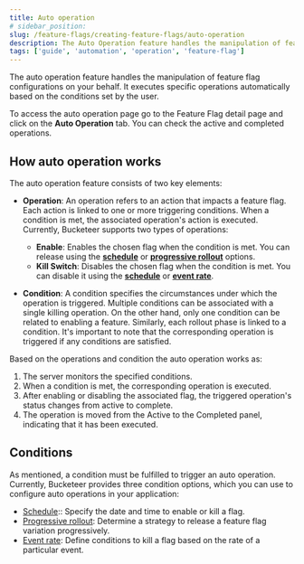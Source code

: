 ```yaml
---
title: Auto operation
# sidebar_position:
slug: /feature-flags/creating-feature-flags/auto-operation
description: The Auto Operation feature handles the manipulation of feature flag configurations on your behalf. It executes specific operations automatically based on the conditions set by the user.
tags: ['guide', 'automation', 'operation', 'feature-flag']
---
```



The auto operation feature handles the manipulation of feature flag configurations on your behalf. It executes specific operations automatically based on the conditions set by the user.

To access the auto operation page go to the Feature Flag detail page and click on the **Auto Operation** tab. You can check the active and completed operations.

## How auto operation works

The auto operation feature consists of two key elements:

- **Operation**: An operation refers to an action that impacts a feature flag. Each action is linked to one or more triggering conditions. When a condition is met, the associated operation's action is executed. Currently, Bucketeer supports two types of operations:

  - **Enable**: Enables the chosen flag when the condition is met. You can release using the **[schedule](/feature-flags/creating-feature-flags/auto-operation/schedule)** or **[progressive rollout](/feature-flags/creating-feature-flags/auto-operation/rollout)** options.
  - **Kill Switch**: Disables the chosen flag when the condition is met. You can disable it using the **[schedule](/feature-flags/creating-feature-flags/auto-operation/schedule)** or **[event rate](/feature-flags/creating-feature-flags/auto-operation/event-rate)**.

- **Condition**: A condition specifies the circumstances under which the operation is triggered. Multiple conditions can be associated with a single killing operation. On the other hand, only one condition can be related to enabling a feature. Similarly, each rollout phase is linked to a condition. It's important to note that the corresponding operation is triggered if any conditions are satisfied.

Based on the operations and condition the auto operation works as:

1. The server monitors the specified conditions.
2. When a condition is met, the corresponding operation is executed.
3. After enabling or disabling the associated flag, the triggered operation's status changes from active to complete.
4. The operation is moved from the Active to the Completed panel, indicating that it has been executed.

## Conditions

As mentioned, a condition must be fulfilled to trigger an auto operation. Currently, Bucketeer provides three condition options, which you can use to configure auto operations in your application:

- [Schedule](/feature-flags/creating-feature-flags/auto-operation/schedule):: Specify the date and time to enable or kill a flag.
- [Progressive rollout](/feature-flags/creating-feature-flags/auto-operation/rollout): Determine a strategy to release a feature flag variation progressively.
- [Event rate](/feature-flags/creating-feature-flags/auto-operation/event-rate): Define conditions to kill a flag based on the rate of a particular event.